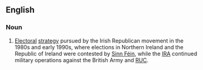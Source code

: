 ==English==
{{wikipedia}}

===Noun===
{{en-noun|-}}
# {{context|Ireland|historical|lang=en}} [[electoral|Electoral]] [[strategy]] pursued by the Irish Republican movement in the 1980s and early 1990s, where elections in Northern Ireland and the Republic of Ireland were contested by [[Sinn Féin]], while the [[IRA]] continued military operations against the British Army and [[RUC]].